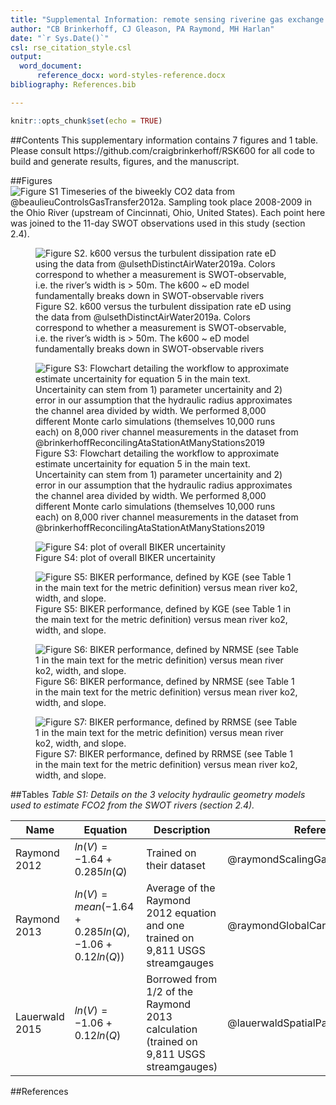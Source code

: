 ```yaml
---
title: "Supplemental Information: remote sensing riverine gas exchange and carbon efflux in ungauged rivers from SWOT observations"
author: "CB Brinkerhoff, CJ Gleason, PA Raymond, MH Harlan"
date: "`r Sys.Date()`"
csl: rse_citation_style.csl
output:
  word_document: 
      reference_docx: word-styles-reference.docx
bibliography: References.bib

---
```


```r
knitr::opts_chunk$set(echo = TRUE)
```

##Contents
This supplementary information contains 7 figures and 1 table. Please consult https://github.com/craigbrinkerhoff/RSK600 for all code to build and generate results, figures, and the manuscript.

##Figures
![Figure S1 Timeseries of the biweekly CO2 data from @beaulieuControlsGasTransfer2012a. Sampling took place 2008-2009 in the Ohio River (upstream of Cincinnati, Ohio, United States). Each point here was joined to the 11-day SWOT observations used in this study (section 2.4).](cache/FCO2/Beaulieu_timeseries.jpg)
 
![Figure S2. k600 versus the turbulent dissipation rate eD using the data from @ulsethDistinctAirWater2019a. Colors correspond to whether a measurement is SWOT-observable, i.e. the river's width is > 50m. The k600 ~ eD model fundamentally breaks down in SWOT-observable rivers](cache/k600/roughness_theory/eM_k600.jpg)

![Figure S3: Flowchart detailing the workflow to approximate estimate uncertainity for equation 5 in the main text. Uncertainity can stem from 1) parameter uncertainity and 2) error in our assumption that the hydraulic radius approximates the channel area divided by width. We performed 8,000 different Monte carlo simulations (themselves 10,000 runs each) on 8,000 river channel measurements in the dataset from @brinkerhoffReconcilingAtaStationAtManyStations2019](cache/suppFlowchart.jpg)

![Figure S4: plot of overall BIKER uncertainity](cache/validation/riverProperties_kge.jpg)

![Figure S5: BIKER performance, defined by KGE (see Table 1 in the main text for the metric definition) versus mean river ko2, width, and slope.](cache/validation/riverProperties_kge.jpg)

![Figure S6: BIKER performance, defined by NRMSE (see Table 1 in the main text for the metric definition) versus mean river ko2, width, and slope.](cache/validation/riverProperties_kge.jpg)

![Figure S7: BIKER performance, defined by RRMSE (see Table 1 in the main text for the metric definition) versus mean river ko2, width, and slope.](cache/validation/riverProperties_kge.jpg)


##Tables
*Table S1: Details on the 3 velocity hydraulic geometry models used to estimate FCO2 from the SWOT rivers (section 2.4).*

|**Name**|**Equation**|**Description**|**Reference**|
|-------------|-------------|-------------|-------------|-------------|
|Raymond 2012|$ln(V)=-1.64+0.285ln(Q)$|Trained on their dataset|@raymondScalingGasTransfer2012a|
|Raymond 2013|$ln(V)=mean(-1.64+0.285ln(Q),  -1.06+0.12ln(Q))$ |Average of the Raymond 2012 equation and one trained on 9,811 USGS streamgauges|@raymondGlobalCarbonDioxide2013a|
|Lauerwald 2015|$ln(V)=-1.06+0.12ln(Q)$ |Borrowed from 1/2 of the Raymond 2013 calculation (trained on 9,811 USGS streamgauges)|@lauerwaldSpatialPatternsCO22015|

##References